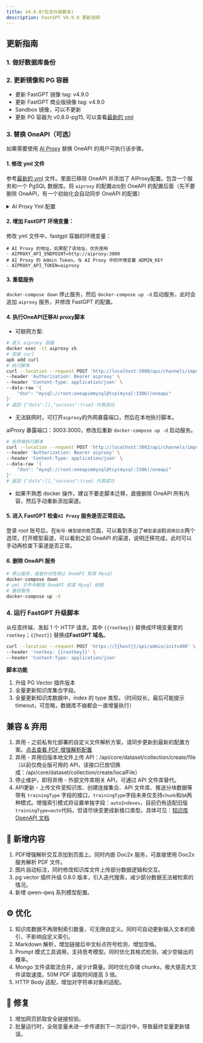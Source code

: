 ```yaml
---
title: V4.9.0(包含升级脚本)
description: FastGPT V4.9.0 更新说明
---
```



## 更新指南

### 1. 做好数据库备份

### 2. 更新镜像和 PG 容器

- 更新 FastGPT 镜像 tag: v4.9.0
- 更新 FastGPT 商业版镜像 tag: v4.9.0
- Sandbox 镜像，可以不更新
- 更新 PG 容器为 v0.8.0-pg15, 可以查看[最新的 yml](https://raw.githubusercontent.com/labring/FastGPT/main/deploy/docker/docker-compose-pgvector.yml)

### 3. 替换 OneAPI（可选）

如果需要使用 [AI Proxy](https://github.com/labring/aiproxy) 替换 OneAPI 的用户可执行该步骤。

#### 1. 修改 yml 文件

参考[最新的 yml](https://raw.githubusercontent.com/labring/FastGPT/main/deploy/docker/docker-compose-pgvector.yml) 文件。里面已移除 OneAPI 并添加了 AIProxy配置。包含一个服务和一个 PgSQL 数据库。将 `aiproxy` 的配置`追加`到 OneAPI 的配置后面（先不要删除 OneAPI，有一个初始化会自动同步 OneAPI 的配置）

<details>
<summary>AI Proxy Yml 配置</summary>

```
  # AI Proxy
  aiproxy:
    image: 'ghcr.io/labring/aiproxy:latest'
    container_name: aiproxy
    restart: unless-stopped
    depends_on:
      aiproxy_pg:
        condition: service_healthy
    networks:
      - fastgpt
    environment:
      # 对应 fastgpt 里的AIPROXY_API_TOKEN
      - ADMIN_KEY=aiproxy
      # 错误日志详情保存时间（小时）
      - LOG_DETAIL_STORAGE_HOURS=1
      # 数据库连接地址
      - SQL_DSN=postgres://postgres:aiproxy@aiproxy_pg:5432/aiproxy
      # 最大重试次数
      - RETRY_TIMES=3
      # 不需要计费
      - BILLING_ENABLED=false
      # 不需要严格检测模型
      - DISABLE_MODEL_CONFIG=true
    healthcheck:
      test: ['CMD', 'curl', '-f', 'http://localhost:3000/api/status']
      interval: 5s
      timeout: 5s
      retries: 10
  aiproxy_pg:
    image: pgvector/pgvector:0.8.0-pg15 # docker hub
    # image: registry.cn-hangzhou.aliyuncs.com/fastgpt/pgvector:v0.8.0-pg15 # 阿里云
    restart: unless-stopped
    container_name: aiproxy_pg
    volumes:
      - ./aiproxy_pg:/var/lib/postgresql/data
    networks:
      - fastgpt
    environment:
      TZ: Asia/Shanghai
      POSTGRES_USER: postgres
      POSTGRES_DB: aiproxy
      POSTGRES_PASSWORD: aiproxy
    healthcheck:
      test: ['CMD', 'pg_isready', '-U', 'postgres', '-d', 'aiproxy']
      interval: 5s
      timeout: 5s
      retries: 10
```

</details>

#### 2. 增加 FastGPT 环境变量：

修改 yml 文件中，fastgpt 容器的环境变量：

```
# AI Proxy 的地址，如果配了该地址，优先使用
- AIPROXY_API_ENDPOINT=http://aiproxy:3000
# AI Proxy 的 Admin Token，与 AI Proxy 中的环境变量 ADMIN_KEY
- AIPROXY_API_TOKEN=aiproxy
```

#### 3. 重载服务

`docker-compose down` 停止服务，然后 `docker-compose up -d` 启动服务，此时会追加 `aiproxy` 服务，并修改 FastGPT 的配置。

#### 4. 执行OneAPI迁移AI proxy脚本

- 可联网方案:

```bash
# 进入 aiproxy 容器
docker exec -it aiproxy sh
# 安装 curl
apk add curl
# 执行脚本
curl --location --request POST 'http://localhost:3000/api/channels/import/oneapi' \
--header 'Authorization: Bearer aiproxy' \
--header 'Content-Type: application/json' \
--data-raw '{
    "dsn": "mysql://root:oneapimmysql@tcp(mysql:3306)/oneapi"
}'
# 返回 {"data":[],"success":true} 代表成功
```

- 无法联网时，可打开`aiproxy`的外网暴露端口，然后在本地执行脚本。

aiProxy 暴露端口：3003:3000，修改后重新 `docker-compose up -d` 启动服务。

```bash
# 在终端执行脚本
curl --location --request POST 'http://localhost:3003/api/channels/import/oneapi' \
--header 'Authorization: Bearer aiproxy' \
--header 'Content-Type: application/json' \
--data-raw '{
    "dsn": "mysql://root:oneapimmysql@tcp(mysql:3306)/oneapi"
}'
# 返回 {"data":[],"success":true} 代表成功
```

- 如果不熟悉 docker 操作，建议不要走脚本迁移，直接删除 OneAPI 所有内容，然后手动重新添加渠道。

#### 5. 进入 FastGPT 检查`AI Proxy` 服务是否正常启动。

登录 root 账号后，在`账号-模型提供商`页面，可以看到多出了`模型渠道`和`调用日志`两个选项，打开模型渠道，可以看到之前 OneAPI 的渠道，说明迁移完成，此时可以手动再检查下渠道是否正常。

#### 6. 删除 OneAPI 服务

```bash
# 停止服务，或者针对性停止 OneAPI 和其 Mysql
docker-compose down
# yml 文件中删除 OneAPI 和其 Mysql 依赖
# 重启服务
docker-compose up -d
```

### 4. 运行 FastGPT 升级脚本

从任意终端，发起 1 个 HTTP 请求。其中 ``{{rootkey}}`` 替换成环境变量里的 `rootkey`；``{{host}}`` 替换成**FastGPT 域名**。

```bash
curl --location --request POST 'https://{{host}}/api/admin/initv490' \
--header 'rootkey: {{rootkey}}' \
--header 'Content-Type: application/json'
```

**脚本功能**

1. 升级 PG Vector 插件版本
2. 全量更新知识库集合字段。
3. 全量更新知识库数据中，index 的 type 类型。（时间较长，最后可能提示 timeout，可忽略，数据库不崩都会一直增量执行）

## 兼容 & 弃用

1. 弃用 - 之前私有化部署的自定义文件解析方案，请同步更新到最新的配置方案。[点击查看 PDF 增强解析配置](/docs/development/configuration/#使用-doc2x-解析-pdf-文件)
2. 弃用 - 弃用旧版本地文件上传 API：/api/core/dataset/collection/create/file（以前仅商业版可用的 API，该接口已放切换成：/api/core/dataset/collection/create/localFile）
3. 停止维护，即将弃用 - 外部文件库相关 API，可通过 API 文件库替代。
4. API更新 - 上传文件至知识库、创建连接集合、API 文件库、推送分块数据等带有 `trainingType` 字段的接口，`trainingType`字段未来仅支持`chunk`和`QA`两种模式。增强索引模式将设置单独字段：`autoIndexes`，目前仍有适配旧版`trainingType=auto`代码，但请尽快变更成新接口类型。具体可见：[知识库 OpenAPI 文档](/docs/development/openapi/dataset.md)

## 🚀 新增内容

1. PDF增强解析交互添加到页面上。同时内嵌 Doc2x 服务，可直接使用 Doc2x 服务解析 PDF 文件。
2. 图片自动标注，同时修改知识库文件上传部分数据逻辑和交互。
3. pg vector 插件升级 0.8.0 版本，引入迭代搜索，减少部分数据无法被检索的情况。
4. 新增 qwen-qwq 系列模型配置。

## ⚙️ 优化

1. 知识库数据不再限制索引数量，可无限自定义。同时可自动更新输入文本的索引，不影响自定义索引。
2. Markdown 解析，增加链接后中文标点符号检测，增加空格。
3. Prompt 模式工具调用，支持思考模型。同时优化其格式检测，减少空输出的概率。
4. Mongo 文件读取流合并，减少计算量。同时优化存储 chunks，极大提高大文件读取速度。50M PDF 读取时间提高 3 倍。
5. HTTP Body 适配，增加对字符串对象的适配。

## 🐛 修复

1. 增加网页抓取安全链接校验。
2. 批量运行时，全局变量未进一步传递到下一次运行中，导致最终变量更新错误。
